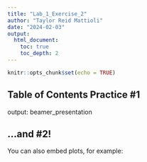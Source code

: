 ```yaml
---
title: "Lab_1_Exercise_2"
author: "Taylor Reid Mattioli"
date: "2024-02-03"
output:
  html_document:
    toc: true
    toc_depth: 2
---
```


```r
knitr::opts_chunk$set(echo = TRUE)
```

## Table of Contents Practice #1

output: beamer_presentation

## ...and #2!

You can also embed plots, for example:

```r

```


